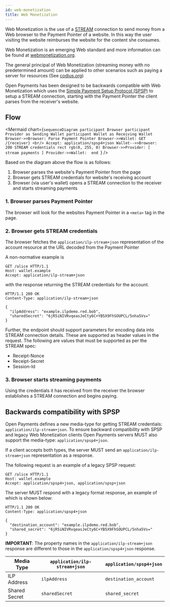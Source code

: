 ```yaml
---
id: web-monetization
title: Web Monetization
---
```



Web Monetization is the use of a [STREAM](./terminology#stream) connection to
send money from a Web browser to the Payment Pointer of a website. In this way
the user visiting the website reimburses the website for the content she
consumes.

Web Monetization is an emerging Web standard and more information can be found
at [webmonetization.org](https://webmonetization.org).

The general principal of Web Monetization (streaming money with no predetermined
amount) can be applied to other scenarios such as paying a server for resources
(See [codius.org](https://codius.org))

Open Payments has been designed to be backwards compatible with Web Monetization
which uses the
[Simple Payment Setup Protocol (SPSP)](https://interledger.org/rfcs/0009-simple-payment-setup-protocol/)
to setup a STREAM connection, starting with the Payment Pointer the client
parses from the receiver's website.

## Flow

<Mermaid
  chart={`sequenceDiagram
participant Browser
participant Provider as Sending Wallet
participant Wallet as Receiving Wallet
Browser->>Browser: Parse Payment Pointer
Browser->>Wallet: GET /{receiver} <br/> Accept: application/spsp4+json
Wallet-->>Browser: 200 STREAM credentials
rect rgb(0, 255, 0)
    Browser->>Provider: [ stream payments ]
    Provider->>Wallet: 
end
`}
/>

Based on the diagram above the flow is as follows:

1. Browser parses the website's Payment Pointer from the page
2. Browser gets STREAM credentials for website's receiving account
3. Browser (via user's wallet) opens a STREAM connection to the receiver and
   starts streaming payments

### 1. Browser parses Payment Pointer

The browser will look for the websites Payment Pointer in a `<meta>` tag in the
page.

### 2. Browser gets STREAM credentials

The browser fetches the `application/ilp-stream+json` representation of the
account resource at the URL decoded from the Payment Pointer

A non-normative example is

```http request
GET /alice HTTP/1.1
Host: wallet.example
Accept: application/ilp-stream+json
```

with the response returning the STREAM credentials for the account.

```http request
HTTP/1.1 200 OK
Content-Type: application/ilp-stream+json

{
  "ilpAddress": "example.ilpdemo.red.bob",
  "sharedSecret": "6jR5iNIVRvqeasJeCty6C+YB5X9FhSOUPCL/5nha5Vs="
}
```

Further, the endpoint should support parameters for encoding data into STREAM
connection details. These are supported as header values in the request. The
following are values that must be supported as per the STREAM spec:

- Receipt-Nonce
- Receipt-Secret
- Session-Id

### 3. Browser starts streaming payments

Using the credentials it has received from the receiver the browser establishes
a STREAM connection and begins paying.

## Backwards compatibility with SPSP

Open Payments defines a new media-type for getting STREAM credentials:
`application/ilp-stream+json`. To ensure backward compatibility with SPSP and
legacy Web Monetization clients Open Payments servers MUST also support the
media-type: `application/spsp4+json`.

If a client accepts both types, the server MUST send an
`application/ilp-stream+json` representation as a response.

The following request is an example of a legacy SPSP request:

```http request
GET /alice HTTP/1.1
Host: wallet.example
Accept: application/spsp4+json, application/spsp+json
```

The server MUST respond with a legacy format response, an example of which is
shown below:

```http request
HTTP/1.1 200 OK
Content-Type: application/spsp4+json

{
  "destination_account": "example.ilpdemo.red.bob",
  "shared_secret": "6jR5iNIVRvqeasJeCty6C+YB5X9FhSOUPCL/5nha5Vs="
}
```

**IMPORTANT**: The property names in the `application/ilp-stream+json` response
are different to those in the `application/spsp4+json` response.

| Media Type    | `application/ilp-stream+json` | `application/spsp4+json` |
| ------------- | ----------------------------- | ------------------------ |
| ILP Address   | `ilpAddress`                  | `destination_account`    |
| Shared Secret | `sharedSecret`                | `shared_secret`          |
